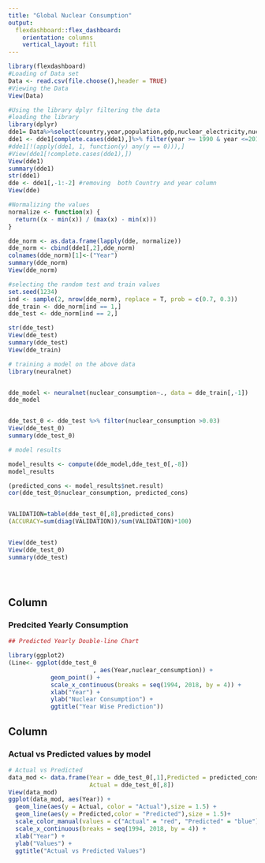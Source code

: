 ---
title: "Global Nuclear Consumption"
output: 
  flexdashboard::flex_dashboard:
    orientation: columns
    vertical_layout: fill
---

```{r setup, include=FALSE}
library(flexdashboard)
#Loading of Data set 
Data <- read.csv(file.choose(),header = TRUE)
#Viewing the Data
View(Data)

#Using the library dplyr filtering the data 
#loading the library 
library(dplyr)
dde1= Data%>%select(country,year,population,gdp,nuclear_electricity,nuclear_cons_change_twh,nuclear_share_elec,nuclear_share_energy,nuclear_consumption)
dde1 <- dde1[complete.cases(dde1),]%>% filter(year >= 1990 & year <=2018) %>% filter(nuclear_consumption > 0)
#dde1[!(apply(dde1, 1, function(y) any(y == 0))),]
#View(dde1[!complete.cases(dde1),])
View(dde1)
summary(dde1)
str(dde1)
dde <- dde1[,-1:-2] #removing  both Country and year column
View(dde)

#Normalizing the values 
normalize <- function(x) {
  return((x - min(x)) / (max(x) - min(x)))
}

dde_norm <- as.data.frame(lapply(dde, normalize))
dde_norm <- cbind(dde1[,2],dde_norm)
colnames(dde_norm)[1]<-("Year")
summary(dde_norm)
View(dde_norm)

#selecting the random test and train values
set.seed(1234)
ind <- sample(2, nrow(dde_norm), replace = T, prob = c(0.7, 0.3))
dde_train <- dde_norm[ind == 1,]
dde_test <- dde_norm[ind == 2,]

str(dde_test)
View(dde_test)
summary(dde_test)
View(dde_train)

# training a model on the above data
library(neuralnet)


dde_model <- neuralnet(nuclear_consumption~., data = dde_train[,-1])
dde_model


dde_test_0 <- dde_test %>% filter(nuclear_consumption >0.03)
View(dde_test_0)
summary(dde_test_0)

# model results

model_results <- compute(dde_model,dde_test_0[,-8])
model_results 

(predicted_cons <- model_results$net.result)
cor(dde_test_0$nuclear_consumption, predicted_cons)


VALIDATION=table(dde_test_0[,8],predicted_cons)
(ACCURACY=sum(diag(VALIDATION))/sum(VALIDATION)*100)


View(dde_test)
View(dde_test_0)
summary(dde_test)





```

Column {data-width=500}
-----------------------------------------------------------------------

### Predcited Yearly Consumption

```{r}
## Predicted Yearly Double-line Chart 

library(ggplot2)
(Line<- ggplot(dde_test_0
                        , aes(Year,nuclear_consumption)) +
            geom_point() +
            scale_x_continuous(breaks = seq(1994, 2018, by = 4)) +
            xlab("Year") +
            ylab("Nuclear Consumption") +
            ggtitle("Year Wise Prediction"))
```

Column {data-width=500}
-----------------------------------------------------------------------

### Actual vs Predicted values by model

```{r}
# Actual vs Predicted 
data_mod <- data.frame(Year = dde_test_0[,1],Predicted = predicted_cons,
                       Actual = dde_test_0[,8])
View(data_mod)
ggplot(data_mod, aes(Year)) +  
  geom_line(aes(y = Actual, color = "Actual"),size = 1.5) +
  geom_line(aes(y = Predicted,color = "Predicted"),size = 1.5)+
  scale_color_manual(values = c("Actual" = "red", "Predicted" = "blue"))+
  scale_x_continuous(breaks = seq(1994, 2018, by = 4)) +
  xlab("Year") +
  ylab("Values") +
  ggtitle("Actual vs Predicted Values")

```

